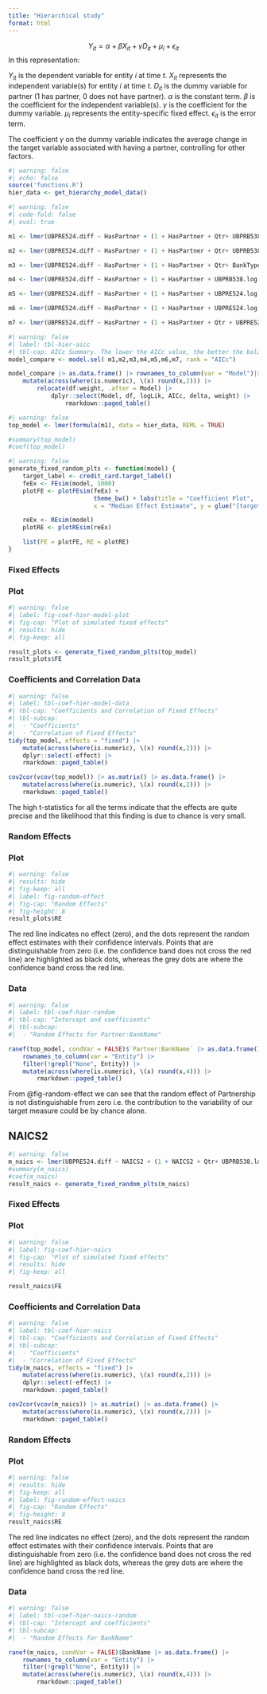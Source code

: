 ```yaml
---
title: "Hierarchical study"
format: html
---
```

$$
Y_{it} = \alpha + \beta X_{it} + \gamma D_{it} + \mu_i + \epsilon_{it}
$$
In this representation:

$Y_{it}$ is the dependent variable for entity $i$ at time $t$.
$X_{it}$ represents the independent variable(s) for entity $i$ at time $t$.
$D_{it}$ is the dummy variable for partner (1 has partner, 0 does not have partner).
$\alpha$ is the constant term.
$\beta$ is the coefficient for the independent variable(s).
$\gamma$ is the coefficient for the dummy variable.
$\mu_i$ represents the entity-specific fixed effect.
$\epsilon_{it}$ is the error term.

The coefficient $\gamma$ on the dummy variable indicates the average change in the target variable associated with having a partner, controlling for other factors.

```r
#| warning: false
#| echo: false
source('functions.R')
hier_data <- get_hierarchy_model_data()

```
```r
#| warning: false
#| code-fold: false
#| eval: true

m1 <- lmer(UBPRE524.diff ~ HasPartner + (1 + HasPartner + Qtr+ UBPRB538.log.diff + UBPR3815.log.diff | BankName/Partner) + TDSP.log.diff + RRSFS.Pop.log.diff + UNRATE.log.diff + UNRATE.log.diff.lag1, data = hier_data, REML = FALSE)

m2 <- lmer(UBPRE524.diff ~ HasPartner + (1 + HasPartner + Qtr+ UBPRB538.log.diff + UBPR3815.log.diff | BankName/Partner) + TDSP.log.diff + RRSFS.Pop.log.diff + UNRATE.log.diff + UNRATE.log.diff.lag1 + UNRATE.log.diff.lag2, data = hier_data, REML = FALSE)

m3 <- lmer(UBPRE524.diff ~ HasPartner + (1 + HasPartner + Qtr+ BankType + UBPRB538.log.diff + UBPR3815.log.diff | BankName/Partner) + TDSP.log.diff + TDSP.log.diff.lag1, data = hier_data, REML = FALSE)

m4 <- lmer(UBPRE524.diff ~ HasPartner + (1 + HasPartner + UBPRB538.log.diff + UBPR3815.log.diff | BankName/Partner) + TDSP.log.diff + RRSFS.Pop.log.diff + UNRATE.log.diff + UNRATE.log.diff.lag1, data = hier_data, REML = FALSE)

m5 <- lmer(UBPRE524.diff ~ HasPartner + (1 + HasPartner + UBPRE524.log.diff.lag1 + UBPRB538.log.diff + UBPR3815.log.diff | BankName/Partner) + TDSP.log.diff + RRSFS.Pop.log.diff + UNRATE.log.diff + UNRATE.log.diff.lag1, data = hier_data, REML = FALSE)

m6 <- lmer(UBPRE524.diff ~ HasPartner + (1 + HasPartner + UBPRE524.log.diff.lag4 + UBPRB538.log.diff + UBPR3815.log.diff | BankName/Partner) + TDSP.log.diff + RRSFS.Pop.log.diff + UNRATE.log.diff + UNRATE.log.diff.lag1, data = hier_data, REML = FALSE)

m7 <- lmer(UBPRE524.diff ~ HasPartner + (1 + HasPartner + Qtr + UBPRE524.log.diff.lag4 + UBPRB538.log.diff + UBPR3815.log.diff | BankName/Partner) + TDSP.log.diff + RRSFS.Pop.log.diff + UNRATE.log.diff + UNRATE.log.diff.lag1, data = hier_data, REML = FALSE)
```
```r
#| warning: false
#| label: tbl-hier-aicc
#| tbl-cap: AICc Summary. The lower the AICc value, the better the balance between model complexity (number of parameters) and goodness of fit
model_compare <- model.sel( m1,m2,m3,m4,m5,m6,m7, rank = "AICc")

model_compare |> as.data.frame() |> rownames_to_column(var = "Model")|> 
    mutate(across(where(is.numeric), \(x) round(x,2))) |> 
        relocate(df:weight, .after = Model) |>
            dplyr::select(Model, df, logLik, AICc, delta, weight) |>
                rmarkdown::paged_table()  

```
```r
#| warning: false
top_model <- lmer(formula(m1), data = hier_data, REML = TRUE)

#summary(top_model)
#coef(top_model)
```

```r
#| warning: false
generate_fixed_random_plts <- function(model) {
    target_label <- credit_card.target_label()
    feEx <- FEsim(model, 1000)
    plotFE <- plotFEsim(feEx) +
                        theme_bw() + labs(title = "Coefficient Plot",
                        x = "Median Effect Estimate", y = glue("{target_label} (difference)"))

    reEx <- REsim(model)
    plotRE <- plotREsim(reEx)     

    list(FE = plotFE, RE = plotRE) 
}
```

### Fixed Effects

::: {#panel-random-effects .panel-tabset}

### Plot
```r
#| warning: false
#| label: fig-coef-hier-model-plot
#| fig-cap: "Plot of simulated fixed effects"
#| results: hide
#| fig-keep: all

result_plots <- generate_fixed_random_plts(top_model)
result_plots$FE
```

### Coefficients and Correlation Data

```r
#| warning: false
#| label: tbl-coef-hier-model-data
#| tbl-cap: "Coefficients and Correlation of Fixed Effects"
#| tbl-subcap:
#|  - "Coefficients"
#|  - "Correlation of Fixed Effects"
tidy(top_model, effects = "fixed") |>
    mutate(across(where(is.numeric), \(x) round(x,2))) |>  
    dplyr::select(-effect) |>
    rmarkdown::paged_table() 

cov2cor(vcov(top_model)) |> as.matrix() |> as.data.frame() |>
    mutate(across(where(is.numeric), \(x) round(x,2))) |>  
    rmarkdown::paged_table() 

```
:::

The high t-statistics for all the terms indicate that the effects are quite precise and the likelihood that this finding is due to chance is very small.

### Random Effects

::: {#sec-random-effects .panel-tabset}

### Plot
```r
#| warning: false
#| results: hide
#| fig-keep: all
#| label: fig-random-effect
#| fig-cap: "Random Effects"
#| fig-height: 8
result_plots$RE 
```
The red line indicates no effect (zero), and the dots represent the random effect estimates with their confidence intervals. Points that are distinguishable from zero (i.e. the confidence band does not cross the red line) are highlighted as black dots, whereas the grey dots are where the confidence band cross the red line.

### Data
```r
#| warning: false
#| label: tbl-coef-hier-random
#| tbl-cap: "Intercept and coefficients"
#| tbl-subcap:
#|  - "Random Effects for Partner:BankName"

ranef(top_model, condVar = FALSE)$`Partner:BankName` |> as.data.frame() |> 
    rownames_to_column(var = "Entity") |> 
    filter(!grepl("None", Entity)) |>
    mutate(across(where(is.numeric), \(x) round(x,4))) |>  
        rmarkdown::paged_table()
```
:::

From @fig-random-effect we can see that the random effect of Partnership is not distinguishable from zero i.e. the contribution to the variability of our target measure could be by chance alone. 

## NAICS2

```r
#| warning: false
m_naics <- lmer(UBPRE524.diff ~ NAICS2 + (1 + NAICS2 + Qtr+ UBPRB538.log.diff + UBPR3815.log.diff | BankName) + TDSP.log.diff + RRSFS.Pop.log.diff + UNRATE.log.diff + UNRATE.log.diff.lag1, data = hier_data, REML = TRUE)
#summary(m_naics)
#coef(m_naics)
result_naics <- generate_fixed_random_plts(m_naics)

```


### Fixed Effects

::: {#panel-random-effects .panel-tabset}

### Plot
```r
#| warning: false
#| label: fig-coef-hier-naics
#| fig-cap: "Plot of simulated fixed effects"
#| results: hide
#| fig-keep: all

result_naics$FE
```

### Coefficients and Correlation Data

```r
#| warning: false
#| label: tbl-coef-hier-naics
#| tbl-cap: "Coefficients and Correlation of Fixed Effects"
#| tbl-subcap:
#|  - "Coefficients"
#|  - "Correlation of Fixed Effects"
tidy(m_naics, effects = "fixed") |>
    mutate(across(where(is.numeric), \(x) round(x,2))) |>  
    dplyr::select(-effect) |>
    rmarkdown::paged_table() 

cov2cor(vcov(m_naics)) |> as.matrix() |> as.data.frame() |>
    mutate(across(where(is.numeric), \(x) round(x,2))) |>  
    rmarkdown::paged_table() 

```
:::

### Random Effects

::: {#sec-random-effects .panel-tabset}

### Plot
```r
#| warning: false
#| results: hide
#| fig-keep: all
#| label: fig-random-effect-naics
#| fig-cap: "Random Effects"
#| fig-height: 8
result_naics$RE 
```
The red line indicates no effect (zero), and the dots represent the random effect estimates with their confidence intervals. Points that are distinguishable from zero (i.e. the confidence band does not cross the red line) are highlighted as black dots, whereas the grey dots are where the confidence band cross the red line.

### Data
```r
#| warning: false
#| label: tbl-coef-hier-naics-random
#| tbl-cap: "Intercept and coefficients"
#| tbl-subcap:
#|  - "Random Effects for BankName"

ranef(m_naics, condVar = FALSE)$BankName |> as.data.frame() |> 
    rownames_to_column(var = "Entity") |> 
    filter(!grepl("None", Entity)) |>
    mutate(across(where(is.numeric), \(x) round(x,4))) |>  
        rmarkdown::paged_table()
```
:::